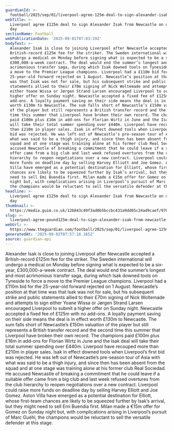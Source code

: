 ```yaml
---
guardianId: >-
  football/2025/sep/01/liverpool-agree-125m-deal-to-sign-alexander-isak-from-newcastle-on-deadline-day
webTitle: >-
  Liverpool agree £125m deal to sign Alexander Isak from Newcastle on deadline
  day
sectionName: Football
webPublicationDate: '2025-09-01T07:03:19Z'
bodyText: >-
  Alexander Isak is close to joining Liverpool after Newcastle accepted a
  British-record £125m fee for the striker. The Sweden international will
  undergo a medical on Monday before signing what is expected to be a six-year,
  £300,000-a-week contract. The deal would end the summer’s longest and most
  acrimonious transfer saga, during which Isak downed tools on Tyneside to force
  a move to the Premier League champions. Liverpool had a £110m bid for the
  25-year-old forward rejected on 1 August. Newcastle’s position at that time
  was that Isak was not for sale, but his subsequent strike and public
  statements allied to their £70m signing of Nick Woltemade and attempts to sign
  either Yoane Wissa or Jørgen Strand Larsen encouraged Liverpool to submit a
  higher offer on Sunday night. Newcastle accepted a fixed fee of £125m with no
  add-ons. A loyalty payment saving on their side means the deal is in effect
  worth £130m to Newcastle. The sum falls short of Newcastle’s £150m valuation
  of the player but still represents a British transfer record and the second
  time this summer that Liverpool have broken their own record. The champions
  paid £100m plus £16m in add-ons for Florian Wirtz in June and the Isak deal
  will take their total summer spending over £440m. Liverpool have recouped more
  than £210m in player sales. Isak in effect downed tools when Liverpool’s first
  bid was rejected. He was left out of Newcastle’s pre-season tour of Asia with
  what was said to be a thigh injury, and since then has been absent from the
  squad and at one stage was training alone at his former club Real Sociedad. He
  accused Newcastle of breaking a commitment that he could leave if a suitable
  offer came from a big club and last week refused overtures from the club
  hierarchy to reopen negotiations over a new contract. Liverpool could raise
  more funds on deadline day by selling Harvey Elliott and Joe Gomez. Aston
  Villa have emerged as a potential destination for Elliott, whose first-team
  chances are likely to be squeezed further by Isak’s arrival, but they might
  need to sell Emi Buendía first. Milan made a €15m offer for Gomez on Sunday
  night but, with complications arising in Liverpool’s pursuit of Marc Guéhi,
  the champions would be reluctant to sell the versatile defender at this stage.
headline: >-
  Liverpool agree £125m deal to sign Alexander Isak from Newcastle on deadline
  day
thumbnail: >-
  https://media.guim.co.uk/12b843c49f3ad0b5bccbc431a9dd05c24ad9caef/970_0_4852_3881/500.jpg
slug: >-
  liverpool-agree-pound125m-deal-to-sign-alexander-isak-from-newcastle-on-deadline-day
webUrl: >-
  https://www.theguardian.com/football/2025/sep/01/liverpool-agree-125m-deal-to-sign-alexander-isak-from-newcastle-on-deadline-day
generatedAt: '2025-09-02T07:57:18.165Z'
source: guardian-api
---
```

Alexander Isak is close to joining Liverpool after Newcastle accepted a British-record £125m fee for the striker. The Sweden international will undergo a medical on Monday before signing what is expected to be a six-year, £300,000-a-week contract. The deal would end the summer’s longest and most acrimonious transfer saga, during which Isak downed tools on Tyneside to force a move to the Premier League champions. Liverpool had a £110m bid for the 25-year-old forward rejected on 1 August. Newcastle’s position at that time was that Isak was not for sale, but his subsequent strike and public statements allied to their £70m signing of Nick Woltemade and attempts to sign either Yoane Wissa or Jørgen Strand Larsen encouraged Liverpool to submit a higher offer on Sunday night. Newcastle accepted a fixed fee of £125m with no add-ons. A loyalty payment saving on their side means the deal is in effect worth £130m to Newcastle. The sum falls short of Newcastle’s £150m valuation of the player but still represents a British transfer record and the second time this summer that Liverpool have broken their own record. The champions paid £100m plus £16m in add-ons for Florian Wirtz in June and the Isak deal will take their total summer spending over £440m. Liverpool have recouped more than £210m in player sales. Isak in effect downed tools when Liverpool’s first bid was rejected. He was left out of Newcastle’s pre-season tour of Asia with what was said to be a thigh injury, and since then has been absent from the squad and at one stage was training alone at his former club Real Sociedad. He accused Newcastle of breaking a commitment that he could leave if a suitable offer came from a big club and last week refused overtures from the club hierarchy to reopen negotiations over a new contract. Liverpool could raise more funds on deadline day by selling Harvey Elliott and Joe Gomez. Aston Villa have emerged as a potential destination for Elliott, whose first-team chances are likely to be squeezed further by Isak’s arrival, but they might need to sell Emi Buendía first. Milan made a €15m offer for Gomez on Sunday night but, with complications arising in Liverpool’s pursuit of Marc Guéhi, the champions would be reluctant to sell the versatile defender at this stage.
